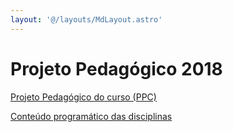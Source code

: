 ```yaml
---
layout: '@/layouts/MdLayout.astro'
---
```






Projeto Pedagógico 2018
=======================








[Projeto Pedagógico do curso (PPC)](projeto-pedagogico-2018/ppc-2018.pdf/view)


[Conteúdo programático das disciplinas](https://docs.google.com/document/d/1KBvEgPFn3E1TT5LExmCDBXeY-7DjhF9jsfi2nqLALuE/edit)









